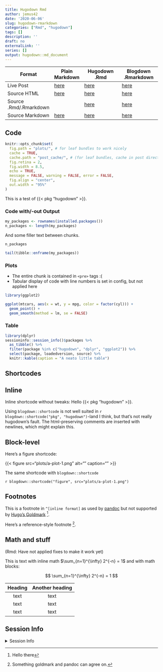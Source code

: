 ```yaml
---
title: Hugodown Rmd
author: jemus42
date: '2020-06-06'
slug: hugodown-rmarkdown
categories: ["Rmd", "hugodown"]
tags: []
description: ''
draft: no
externalLink: ''
series: []
output: hugodown::md_document
---
```


| Format                 | Plain Markdown  | Hugodown .Rmd         | Blogdown .Rmarkdown   |
|------------------------|-----------------|-----------------------|-----------------------|
| Live Post              | [here][md-post] | [here][hugodown-post] | [here][blogdown-post] |
| Source HTML            | [here][md-html] | [here][hugodown-html] | [here][blogdown-html] |
| Source .Rmd/.Rmarkdown |                 | [here][hugodown-rmd]  | [here][blogdown-rmd]  |
| Source Markdown        | [here][md-md]   | [here][hugodown-md]   | [here][blogdown-md]   |


[md-post]: /plain-markdown/
[md-md]: https://github.com/jemus42/hugodown-testing/blob/master/content/posts/markdown-goldmark/index.md
[md-html]: https://github.com/jemus42/hugodown-testing/blob/master/public/plain-markdown/index.html

[hugodown-post]: /hugodown-rmarkdown/
[hugodown-html]: https://github.com/jemus42/hugodown-testing/blob/master/public/hugodown-rmarkdown/index.html
[hugodown-rmd]: https://github.com/jemus42/hugodown-testing/blob/master/content/posts/rmarkdown-hugodown/index.Rmd
[hugodown-md]: https://github.com/jemus42/hugodown-testing/blob/master/content/posts/rmarkdown-hugodown/index.md

[blogdown-post]: /blogdown-rmarkdown/
[blogdown-html]: https://github.com/jemus42/hugodown-testing/blob/master/public/blogdown-rmarkdown/index.html
[blogdown-rmd]: https://github.com/jemus42/hugodown-testing/blob/master/content/posts/rmarkdown-blogdown/index.Rmarkdown
[blogdown-md]: https://github.com/jemus42/hugodown-testing/blob/master/content/posts/rmarkdown-blogdown/index.markdown

## Code

```r
knitr::opts_chunk$set(
  fig.path = "plots/", # for leaf bundles to work nicely
  cache = TRUE,
  cache.path = "post_cache/", # (for leaf bundles, cache in post directory)
  fig.retina = 2,
  fig.width = 8.5,
  echo = TRUE,
  message = FALSE, warning = FALSE, error = FALSE,
  fig.align = "center",
  out.width = "95%"
)
```

This is a test of {{< pkg "hugodown" >}}.  

### Code with/-out Output

```r
my_packages <- rownames(installed.packages())
n_packages <- length(my_packages)
```

And some filler text between chunks.

```r
n_packages

tail(tibble::enframe(my_packages))
```


### Plots

- The entire chunk is contained in `<pre>` tags :(
- Tabular display of code with line numbers is set in config, but not applied here

```r
library(ggplot2)

ggplot(mtcars, aes(x = wt, y = mpg, color = factor(cyl))) +
  geom_point() +
  geom_smooth(method = lm, se = FALSE)
```

### Table

```r
library(dplyr)
sessioninfo::session_info()$packages %>%
  as_tibble() %>%
  filter(package %in% c("hugodown", "dplyr", "ggplot2")) %>% 
  select(package, loadedversion, source) %>%
  knitr::kable(caption = "A neato little table")
```


## Shortcodes

## Inline

Inline shortcode without tweaks: Hello {{< pkg "hugodown" >}}.

Using `blogdown::shortcode` is not well suited in `r blogdown::shortcode("pkg", "hugodown")`-land I think, but that's not really hugodown's fault. The html-preserving comments are inserted with newlines, which might explain this. 

## Block-level

Here's a figure shortcode:

{{< figure src="plots/a-plot-1.png" alt="" caption="" >}}

The same shortcode with `blogdown::shortcode`

`r blogdown::shortcode("figure", src="plots/a-plot-1.png")`

## Footnotes

This is a footnote in `^[inline format]` as used by [pandoc](https://pandoc.org/MANUAL.html#footnotes) but not supported by [Hugo's Goldmark](https://gohugo.io/getting-started/configuration-markup/#goldmark) ^[Hello there].  

Here's a reference-style footnote [^ref].

[^ref]: Something goldmark and pandoc can agree on.


## Math and stuff

(Rmd: Have not applied fixes to make it work yet)

This is text with inline math $\sum_{n=1}^{\infty} 2^{-n} = 1$ and with math blocks:

$$
\sum_{n=1}^{\infty} 2^{-n} = 1
$$

| Heading | Another heading |
| :----:  | :-------------: |
|  text   |      text       |
|  text   |      text       |
|  text   |      text       |


## Session Info

<details>
<summary>Session Info</summary>

```r
sessioninfo::session_info()$packages
```

</details>
